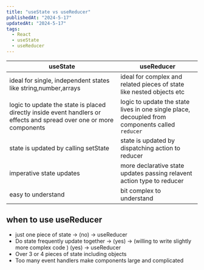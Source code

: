 ```yaml
---
title: "useState vs useReducer"
publishedAt: "2024-5-17"
updatedAt: "2024-5-17"
tags:
  - React
  - useState
  - useReducer
---
```


| useState                                                                                                             | useReducer                                                                                      |
| -------------------------------------------------------------------------------------------------------------------- | ----------------------------------------------------------------------------------------------- |
| ideal for single, independent states like string,number,arrays                                                       | ideal for complex and related pieces of state like nested objects etc                           |
| logic to update the state is placed directly inside event handlers or effects and spread over one or more components | logic to update the state lives in one single place, decoupled from components called `reducer` |
| state is updated by calling setState                                                                                 | state is updated by dispatching action to reducer                                               |
| imperative state updates                                                                                             | more declarative state updates passing relavent action type to reducer                          |
| easy to understand                                                                                                   | bit complex to understand                                                                       |

## when to use useReducer

- just one piece of state -> (no) -> useReducer
- Do state frequently update together -> (yes) -> (willing to write slightly more complex code ) (yes) -> useReducer
- Over 3 or 4 pieces of state including objects
- Too many event handlers make components large and complicated
